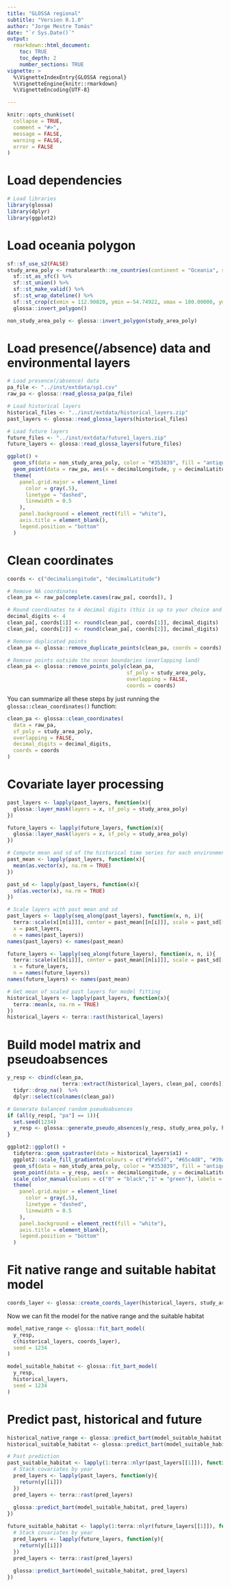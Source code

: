 ```yaml
---
title: "GLOSSA regional"
subtitle: "Version 0.1.0"
author: "Jorge Mestre Tomás"
date: "`r Sys.Date()`"
output: 
  rmarkdown::html_document:
    toc: TRUE
    toc_depth: 2
    number_sections: TRUE
vignette: >
  %\VignetteIndexEntry{GLOSSA regional}
  %\VignetteEngine{knitr::rmarkdown}
  %\VignetteEncoding{UTF-8}

---
```


```r
knitr::opts_chunk$set(
  collapse = TRUE,
  comment = "#>",
  message = FALSE,
  warning = FALSE,
  error = FALSE
)
```

# Load dependencies

```r
# Load libraries
library(glossa)
library(dplyr)
library(ggplot2)
```

# Load oceania polygon

```r
sf::sf_use_s2(FALSE)
study_area_poly <- rnaturalearth::ne_countries(continent = "Oceania", scale = "medium", returnclass = "sf") %>% 
  sf::st_as_sfc() %>%
  sf::st_union() %>%
  sf::st_make_valid() %>%
  sf::st_wrap_dateline() %>% 
  sf::st_crop(c(xmin = 112.90820, ymin =-54.74922, xmax = 180.00000, ymax = 18.80679)) %>% 
  glossa::invert_polygon()

non_study_area_poly <- glossa::invert_polygon(study_area_poly)
```

# Load presence(/absence) data and environmental layers

```r
# Load presence(/absence) data
pa_file <- "../inst/extdata/sp1.csv"
raw_pa <- glossa::read_glossa_pa(pa_file)

# Load historical layers
historical_files <- "../inst/extdata/historical_layers.zip"
past_layers <- glossa::read_glossa_layers(historical_files)

# Load future layers
future_files <- "../inst/extdata/future1_layers.zip"
future_layers <- glossa::read_glossa_layers(future_files)
```

```r
ggplot() +
  geom_sf(data = non_study_area_poly, color = "#353839", fill = "antiquewhite") +
  geom_point(data = raw_pa, aes(x = decimalLongitude, y = decimalLatitude, color = "#F6733A")) +
  theme(
    panel.grid.major = element_line(
      color = gray(.5),
      linetype = "dashed",
      linewidth = 0.5
    ),
    panel.background = element_rect(fill = "white"),
    axis.title = element_blank(),
    legend.position = "bottom"
  )
```

# Clean coordinates

```r
coords <- c("decimalLongitude", "decimalLatitude")

# Remove NA coordinates
clean_pa <- raw_pa[complete.cases(raw_pa[, coords]), ]

# Round coordinates to 4 decimal digits (this is up to your choice and the precision you need)
decimal_digits <- 4
clean_pa[, coords[1]] <- round(clean_pa[, coords[1]], decimal_digits)
clean_pa[, coords[2]] <- round(clean_pa[, coords[2]], decimal_digits)

# Remove duplicated points
clean_pa <- glossa::remove_duplicate_points(clean_pa, coords = coords)

# Remove points outside the ocean boundaries (overlapping land)
clean_pa <- glossa::remove_points_poly(clean_pa,
                                       sf_poly = study_area_poly,
                                       overlapping = FALSE,
                                       coords = coords)
```

You can summarize all these steps by just running the `glossa::clean_coordinates()` function:

```r
clean_pa <- glossa::clean_coordinates(
  data = raw_pa,
  sf_poly = study_area_poly,
  overlapping = FALSE,
  decimal_digits = decimal_digits,
  coords = coords
)
```

# Covariate layer processing

```r
past_layers <- lapply(past_layers, function(x){
  glossa::layer_mask(layers = x, sf_poly = study_area_poly)
})

future_layers <- lapply(future_layers, function(x){
  glossa::layer_mask(layers = x, sf_poly = study_area_poly)
})
```

```r
# Compute mean and sd of the historical time series for each environmental variable
past_mean <- lapply(past_layers, function(x){
  mean(as.vector(x), na.rm = TRUE)
})

past_sd <- lapply(past_layers, function(x){
  sd(as.vector(x), na.rm = TRUE)
})

# Scale layers with past mean and sd
past_layers <- lapply(seq_along(past_layers), function(x, n, i){
  terra::scale(x[[n[i]]], center = past_mean[[n[i]]], scale = past_sd[[n[i]]])},
  x = past_layers,
  n = names(past_layers))
names(past_layers) <- names(past_mean)

future_layers <- lapply(seq_along(future_layers), function(x, n, i){
  terra::scale(x[[n[i]]], center = past_mean[[n[i]]], scale = past_sd[[n[i]]])},
  x = future_layers,
  n = names(future_layers))
names(future_layers) <- names(past_mean)
```

```r
# Get mean of scaled past layers for model fitting
historical_layers <- lapply(past_layers, function(x){
  terra::mean(x, na.rm = TRUE)
})
historical_layers <- terra::rast(historical_layers)
```

# Build model matrix and pseudoabsences

```r
y_resp <- cbind(clean_pa,
                  terra::extract(historical_layers, clean_pa[, coords])) %>%
  tidyr::drop_na()  %>%
  dplyr::select(colnames(clean_pa))
```


```r
# Generate balanced random pseudoabsences
if (all(y_resp[, "pa"] == 1)){
  set.seed(1234)
  y_resp <- glossa::generate_pseudo_absences(y_resp, study_area_poly, historical_layers)
}
```


```r
ggplot2::ggplot() +
  tidyterra::geom_spatraster(data = historical_layers$x1) +
  ggplot2::scale_fill_gradientn(colours = c("#9fe5d7", "#65c4d8", "#39a6d5", "#2b8fc7", "#f67d33", "#f44934", "#ca3a43", "#9e0142")) +
  geom_sf(data = non_study_area_poly, color = "#353839", fill = "antiquewhite") +
  geom_point(data = y_resp, aes(x = decimalLongitude, y = decimalLatitude, color = as.factor(pa)), alpha = 1) +
  scale_color_manual(values = c("0" = "black","1" = "green"), labels = c("Absences", "Presences"), name = NULL) +
  theme(
    panel.grid.major = element_line(
      color = gray(.5),
      linetype = "dashed",
      linewidth = 0.5
    ),
    panel.background = element_rect(fill = "white"),
    axis.title = element_blank(),
    legend.position = "bottom"
  )
```

# Fit native range and suitable habitat model

```r
coords_layer <- glossa::create_coords_layer(historical_layers, study_area_poly, scale_layers = TRUE)
```

Now we can fit the model for the native range and the suitable habitat

```r
model_native_range <- glossa::fit_bart_model(
  y_resp,
  c(historical_layers, coords_layer),
  seed = 1234
)

model_suitable_habitat <- glossa::fit_bart_model(
  y_resp,
  historical_layers,
  seed = 1234
)
```

# Predict past, historical and future

```r
historical_native_range <- glossa::predict_bart(model_suitable_habitat, c(historical_layers, coords_layer))
historical_suitable_habitat <- glossa::predict_bart(model_suitable_habitat, historical_layers)
```

```r
# Past prediction
past_suitable_habitat <- lapply(1:terra::nlyr(past_layers[[1]]), function(i){
  # Stack covariates by year
  pred_layers <- lapply(past_layers, function(y){
    return(y[[i]])
  })
  pred_layers <- terra::rast(pred_layers)
  
  glossa::predict_bart(model_suitable_habitat, pred_layers)
})

future_suitable_habitat <- lapply(1:terra::nlyr(future_layers[[1]]), function(i){
  # Stack covariates by year
  pred_layers <- lapply(future_layers, function(y){
    return(y[[i]])
  })
  pred_layers <- terra::rast(pred_layers)
  
  glossa::predict_bart(model_suitable_habitat, pred_layers)
})
```




